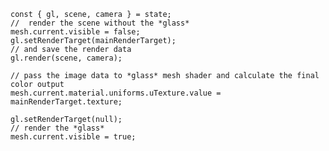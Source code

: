 ```tsx showLineNumbers
const { gl, scene, camera } = state;
//  render the scene without the *glass*
mesh.current.visible = false;
gl.setRenderTarget(mainRenderTarget);
// and save the render data
gl.render(scene, camera);

// pass the image data to *glass* mesh shader and calculate the final color output
mesh.current.material.uniforms.uTexture.value = mainRenderTarget.texture;

gl.setRenderTarget(null);
// render the *glass*
mesh.current.visible = true;
```
